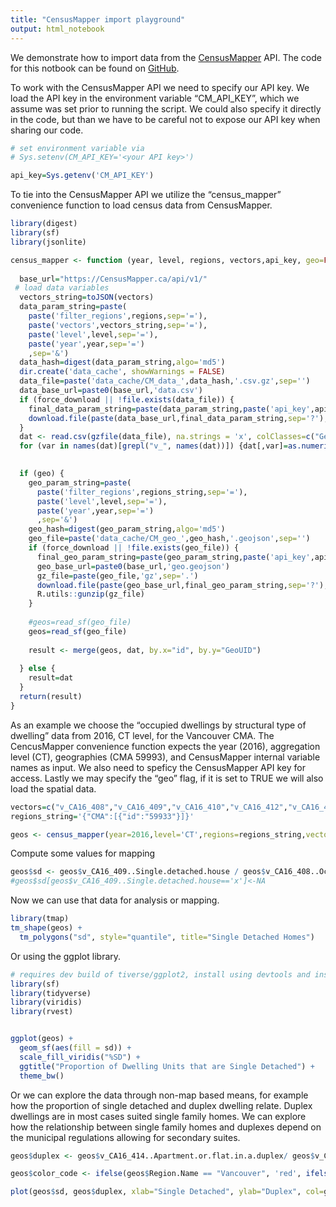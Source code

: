 ```yaml
---
title: "CensusMapper import playground"
output: html_notebook
---
```


We demonstrate how to import data from the [CensusMapper](https://CensusMapper.ca) API. The code for this notbook can be found on [GitHub](https://github.com/mountainMath/r-censusmapper).

To work with the CensusMapper API we need to specify our API key. We load the API key in the environment variable "CM_API_KEY", which we assume was set prior to running the script. We could also specify it directly in the code, but than we have to be careful not to expose our API key when sharing our code.

```r
# set environment variable via 
# Sys.setenv(CM_API_KEY='<your API key>')

api_key=Sys.getenv('CM_API_KEY')
```


To tie into the CensusMapper API we utilize the "census_mapper" convenience function to load census data from CensusMapper.

```r

library(digest)
library(sf)
library(jsonlite)

census_mapper <- function (year, level, regions, vectors,api_key, geo=FALSE,force_download=FALSE) {
  
  base_url="https://CensusMapper.ca/api/v1/"
 # load data variables
  vectors_string=toJSON(vectors)
  data_param_string=paste(
    paste('filter_regions',regions,sep='='),
    paste('vectors',vectors_string,sep='='),
    paste('level',level,sep='='),
    paste('year',year,sep='=')
    ,sep='&')
  data_hash=digest(data_param_string,algo='md5')
  dir.create('data_cache', showWarnings = FALSE)
  data_file=paste('data_cache/CM_data_',data_hash,'.csv.gz',sep='')
  data_base_url=paste0(base_url,'data.csv')
  if (force_download || !file.exists(data_file)) {
    final_data_param_string=paste(data_param_string,paste('api_key',api_key,sep='='),sep='&')
    download.file(paste(data_base_url,final_data_param_string,sep='?'),data_file)
  }
  dat <- read.csv(gzfile(data_file), na.strings = 'x', colClasses=c("GeoUID"="character"))
  for (var in names(dat)[grepl("v_", names(dat))]) {dat[,var]=as.numeric(as.character(dat[,var]))}

  
  if (geo) {
    geo_param_string=paste(
      paste('filter_regions',regions_string,sep='='),
      paste('level',level,sep='='),
      paste('year',year,sep='=')
      ,sep='&')
    geo_hash=digest(geo_param_string,algo='md5')
    geo_file=paste('data_cache/CM_geo_',geo_hash,'.geojson',sep='')
    if (force_download || !file.exists(geo_file)) {
      final_geo_param_string=paste(geo_param_string,paste('api_key',api_key,sep='='),sep='&')
      geo_base_url=paste0(base_url,'geo.geojson')
      gz_file=paste(geo_file,'gz',sep='.')
      download.file(paste(geo_base_url,final_geo_param_string,sep='?'),gz_file)
      R.utils::gunzip(gz_file)
    }
    
    #geos=read_sf(geo_file)
    geos=read_sf(geo_file)
    
    result <- merge(geos, dat, by.x="id", by.y="GeoUID")
    
  } else {
    result=dat
  }
  return(result)
}

```


As an example we choose the "occupied dwellings by structural type of dwelling" data from 2016, CT level, for the Vancouver CMA. The CencusMapper convenience function expects the year (2016), aggregation level (CT), geographies (CMA 59993), and CensusMapper internal variable names as input. We also need to speficy the CensusMapper API key for access. Lastly we may specify the "geo" flag, if it is set to TRUE we will also load the spatial data.

```r
vectors=c("v_CA16_408","v_CA16_409","v_CA16_410","v_CA16_412","v_CA16_413","v_CA16_414","v_CA16_415","v_CA16_416","v_CA16_417")
regions_string='{"CMA":[{"id":"59933"}]}'

geos <- census_mapper(year=2016,level='CT',regions=regions_string,vectors=vectors,api_key=api_key,geo=TRUE, force_download = TRUE)

```

Compute some values for mapping

```r
geos$sd <- geos$v_CA16_409..Single.detached.house / geos$v_CA16_408..Occupied.private.dwellings.by.structural.type.of.dwelling.data
#geos$sd[geos$v_CA16_409..Single.detached.house=='x']<-NA
```


Now we can use that data for analysis or mapping.


```r
library(tmap)
tm_shape(geos) +
  tm_polygons("sd", style="quantile", title="Single Detached Homes")
```

Or using the ggplot library.

```r

# requires dev build of tiverse/ggplot2, install using devtools and install_github('tidyverse/ggplot2') if needed
library(sf)
library(tidyverse)
library(viridis)
library(rvest)


ggplot(geos) +
  geom_sf(aes(fill = sd)) +
  scale_fill_viridis("%SD") +
  ggtitle("Proportion of Dwelling Units that are Single Detached") +
  theme_bw()
```


Or we can explore the data through non-map based means, for example how the proportion of single detached and duplex dwelling relate. Duplex dwellings are in most cases suited single family homes. We can explore how the relationship between single family homes and duplexes depend on the municipal regulations allowing for secondary suites.

```r
geos$duplex <- geos$v_CA16_414..Apartment.or.flat.in.a.duplex/ geos$v_CA16_408..Occupied.private.dwellings.by.structural.type.of.dwelling.data

geos$color_code <- ifelse(geos$Region.Name == "Vancouver", 'red', ifelse(geos$Region.Name == "Burnaby", 'blue', ifelse(geos$Region.Name == "Surrey", 'green', 'grey')))

plot(geos$sd, geos$duplex, xlab="Single Detached", ylab="Duplex", col=geos$color_code)
```


